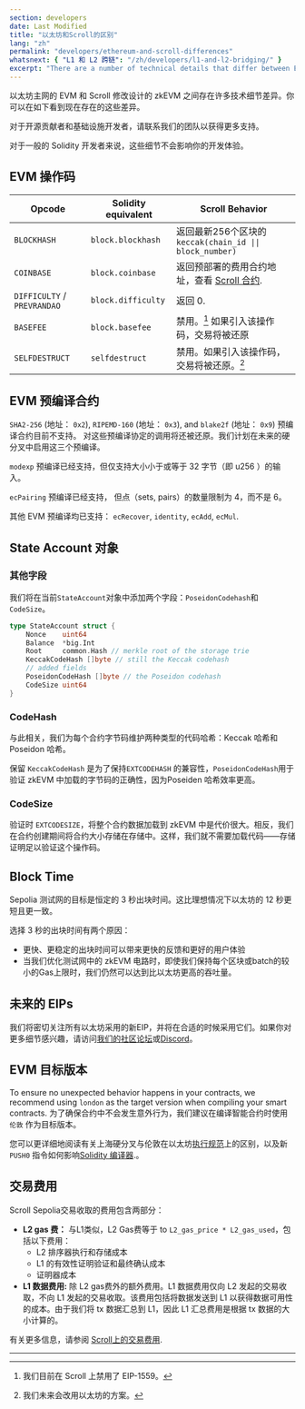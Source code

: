 ```yaml
---
section: developers
date: Last Modified
title: "以太坊和Scroll的区别"
lang: "zh"
permalink: "developers/ethereum-and-scroll-differences"
whatsnext: { "L1 和 L2 跨链": "/zh/developers/l1-and-l2-bridging/" }
excerpt: "There are a number of technical details that differ between Ethereum mainnet's EVM and Scroll's modified design for a zkEVM. Below you can see those differences as they exist now."
---
```



以太坊主网的 EVM 和 Scroll 修改设计的 zkEVM 之间存在许多技术细节差异。你可以在如下看到现在存在的这些差异。

对于开源贡献者和基础设施开发者，请联系我们的团队以获得更多支持。

<Aside type="tip" title="不用担心!">
  对于一般的 Solidity 开发者来说，这些细节不会影响你的开发体验。
</Aside>

## EVM 操作码

| Opcode                      | Solidity equivalent | Scroll Behavior                                                                                            |
| --------------------------- | ------------------- | ---------------------------------------------------------------------------------------------------------- |
| `BLOCKHASH`                 | `block.blockhash`   | 返回最新256个区块的 `keccak(chain_id \|\| block_number)`                                     |
| `COINBASE`                  | `block.coinbase`    | 返回预部署的费用合约地址，查看 [Scroll 合约](/developers/scroll-contracts). |
| `DIFFICULTY` / `PREVRANDAO` | `block.difficulty`  | 返回 0.                                                                                                 |
| `BASEFEE`                   | `block.basefee`     | 禁用。[^eip1559] 如果引入该操作码，交易将被还原                       |
| `SELFDESTRUCT`              | `selfdestruct`      | 禁用。如果引入该操作码，交易将被还原。[^willadpot]                      |

[^eip1559]: 我们目前在 Scroll 上禁用了 EIP-1559。
[^willadpot]: 我们未来会改用以太坊的方案。

## EVM 预编译合约

`SHA2-256` (地址： `0x2`), `RIPEMD-160` (地址： `0x3`), and `blake2f` (地址： `0x9`) 预编译合约目前不支持。 对这些预编译协定的调用将还被还原。我们计划在未来的硬分叉中启用这三个预编译。

`modexp` 预编译已经支持，但仅支持大小小于或等于 32 字节（即 u256 ）的输入。

`ecPairing` 预编译已经支持， 但点（sets, pairs）的数量限制为 4，而不是 6。

其他 EVM 预编译均已支持： `ecRecover`, `identity`, `ecAdd`, `ecMul`.

## State Account 对象

### **其他字段**

我们将在当前`StateAccount`对象中添加两个字段：`PoseidonCodehash`和`CodeSize`。

```go
type StateAccount struct {
	Nonce    uint64
	Balance  *big.Int
	Root     common.Hash // merkle root of the storage trie
	KeccakCodeHash []byte // still the Keccak codehash
	// added fields
	PoseidonCodeHash []byte // the Poseidon codehash
	CodeSize uint64
}
```

### **CodeHash**

与此相关，我们为每个合约字节码维护两种类型的代码哈希：Keccak 哈希和 Poseidon 哈希。

保留 `KeccakCodeHash` 是为了保持`EXTCODEHASH` 的兼容性，`PoseidonCodeHash`用于验证 zkEVM 中加载的字节码的正确性，因为Poseiden 哈希效率更高。

### CodeSize

验证时 `EXTCODESIZE`，将整个合约数据加载到 zkEVM 中是代价很大。相反，我们在合约创建期间将合约大小存储在存储中。这样，我们就不需要加载代码——存储证明足以验证这个操作码。

## **Block Time**

Sepolia 测试网的目标是恒定的 3 秒出块时间。这比理想情况下以太坊的 12 秒更短且更一致。

选择 3 秒的出块时间有两个原因：

- 更快、更稳定的出块时间可以带来更快的反馈和更好的用户体验
- 当我们优化测试网中的 zkEVM 电路时，即使我们保持每个区块或batch的较小的Gas上限时，我们仍然可以达到比以太坊更高的吞吐量。

## 未来的 EIPs

我们将密切关注所有以太坊采用的新EIP，并将在合适的时候采用它们。如果你对更多细节感兴趣，请访问[我们的社区论坛](https://community.scroll.io)或[Discord](https://discord.gg/scroll)。

## EVM 目标版本

To ensure no unexpected behavior happens in your contracts, we recommend using `london` as the target version when compiling your smart contracts.
为了确保合约中不会发生意外行为，我们建议在编译智能合约时使用 `伦敦` 作为目标版本。

您可以更详细地阅读有关上海硬分叉与伦敦在以太坊[执行规范](https://github.com/ethereum/execution-specs/blob/master/network-upgrades/mainnet-upgrades/shanghai.md)上的区别，以及新 `PUSH0` 指令如何影响[Solidity 编译器](https://blog.soliditylang.org/2023/05/10/solidity-0.8.20-release-announcement/).。

## 交易费用

Scroll Sepolia交易收取的费用包含两部分：

- **L2 gas 费：** 与L1类似，L2 Gas费等于 to `L2_gas_price * L2_gas_used`，包括以下费用：
  - L2 排序器执行和存储成本
  - L1 的有效性证明验证和最终确认成本
  - 证明器成本
- **L1 数据费用:** 除 L2 gas费外的额外费用。L1 数据费用仅向 L2 发起的交易收取，不向 L1 发起的交易收取。该费用包括将数据发送到 L1 以获得数据可用性的成本。由于我们将 tx 数据汇总到 L1，因此 L1 汇总费用是根据 tx 数据的大小计算的。

有关更多信息，请参阅 [Scroll上的交易费用](/developers/transaction-fees-on-scroll).

---
